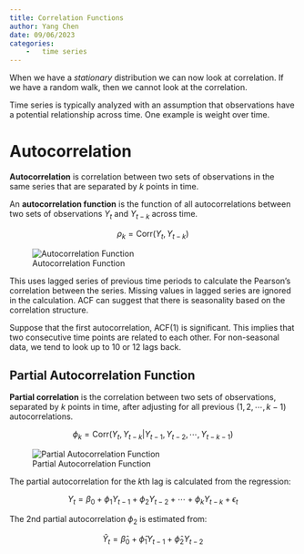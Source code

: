 ```yaml
---
title: Correlation Functions
author: Yang Chen
date: 09/06/2023
categories:
    -   time series
---
```


When we have a *stationary* distribution we can now look at correlation. If we have a random walk, then we cannot look at the correlation.

Time series is typically analyzed with an assumption that observations have a potential relationship across time. One example is weight over time.

# Autocorrelation

**Autocorrelation** is correlation between two sets of observations in the same series that are separated by $k$ points in time.

An **autocorrelation function** is the function of all autocorrelations between two sets of observations $Y_t$ and $Y_{t-k}$ across time.

$$
\rho_k = \text{Corr}(Y_t, Y_{t-k})
$$

![Autocorrelation Function](images/autocorrelation-table.png)

This uses lagged series of previous time periods to calculate the Pearson's correlation between the series. Missing values in lagged series are ignored in the calculation. ACF can suggest that there is seasonality based on the correlation structure.

Suppose that the first autocorrelation, ACF(1) is significant. This implies that two consecutive time points are related to each other. For non-seasonal data, we tend to look up to 10 or 12 lags back. 

## Partial Autocorrelation Function

**Partial correlation** is the correlation between two sets of observations, separated by $k$ points in time, after adjusting for all previous ($1, 2, \cdots, k-1$) autocorrelations.

$$
\phi_k = \text{Corr}(Y_t, Y_{t-k} | Y_{t-1}, Y_{t-2}, \cdots, Y_{t-k-1})
$$

![Partial Autocorrelation Function](images/partial-autocorrelation-table.png)

The partial autocorrelation for the $k$th lag is calculated from the regression:

$$
Y_t = \beta_0 + \phi_1Y_{t-1} + \phi_2Y_{t-2} + \cdots + \phi_kY_{t-k} + \epsilon_t
$$

The 2nd partial autocorrelation $\phi_2$ is estimated from:

$$
\hat{Y}_t = \hat{\beta}_0 + \hat{\phi}_1Y_{t-1} + \hat{\phi}_2Y_{t-2}
$$
